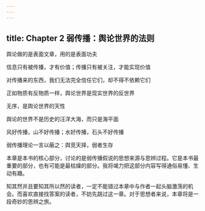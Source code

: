```yaml
---
---
---
```

title: Chapter 2 弱传播：舆论世界的法则
---


舆论做的是表面文章，用的是表面功夫

信息只有被传播，才有价值；传播只有被关注，才能实现价值

对传播来的东西，我们无法完全信任它们，却不得不依赖它们

正如物质有反物质一样，舆论世界是现实世界的反世界

无序，是舆论世界的天性

舆论的世界不是历史的汪洋大海，而只是海平面

风好传播，山不好传播；水好传播，石头不好传播

弱传播理论一言以蔽之：舆竞天择，弱者生存





本章是本书的核心部分，讨论的是弱传播假说的思想来源与思辨过程。它是本书最重要的部分，也有可能是最枯燥的部分。我将竭力把这部分内容写得通俗易懂、生动有趣。

知其然并且要知其所以然的读者，一定不能错过本章中与作者一起头脑激荡的机会。而喜欢直接找答案的读者，不妨先跳过这一章。对于思想者来说，本章将是一段奇妙的思辨之旅。

